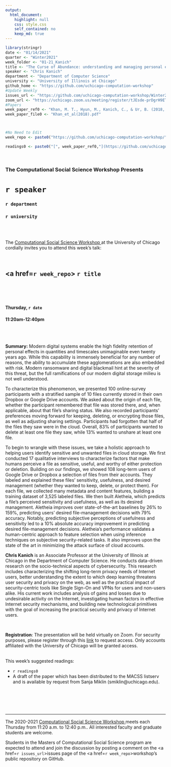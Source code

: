 ```yaml
---
output:
  html_document:
    highlight: null
    css: style.css
    self_contained: no
    keep_md: true
---
```


```r
library(stringr)
date <- "01/14/2021"
quarter <- "Winter2021"
week_folder <- "01-21_Kanich"
title <- "The Curse of Abundance: understanding and managing personal effects in the digital age"
speaker <- "Chris Kanich"
department <- "Department of Computer Science"
university <- "University of Illinois at Chicago"
github_home <- "https://github.com/uchicago-computation-workshop"
#Update Weekly
issues_url <- "https://github.com/uchicago-computation-workshop/Winter2021/issues/2"
zoom_url <- "https://uchicago.zoom.us/meeting/register/tJEsde-prDgrH9ETnoaaKfrXSV5ejgbP6Ntu"
#Papers
week_paper_ref0 <- "Khan, M. T., Hyun, M., Kanich, C., & Ur, B. (2018, April). Forgotten but not gone: Identifying the need for longitudinal data management in cloud storage. In Proceedings of the 2018 CHI Conference on Human Factors in Computing Systems (pp. 1-12)."
week_paper_file0 <- "Khan_et_al(2018).pdf"



#No Need to Edit
week_repo <- paste0("https://github.com/uchicago-computation-workshop/",quarter,"/tree/master/",week_folder)

readings0 <- paste0("[", week_paper_ref0,"](https://github.com/uchicago-computation-workshop/",quarter,"/blob/master/", week_folder,"/",week_paper_file0,")")


```



<br>

<h3 class=pfblock-header> The Computational Social Science Workshop Presents </h3>

<h1 class=pfblock-header3> `r speaker`</h1>
<h3 class=pfblock-header3> `r department` </h3>
<h3 class=pfblock-header3> `r university` </h3>

<br><br>



<p class=pfblock-header3>The <a href="https://macss.uchicago.edu/content/computation-workshop"> Computational Social Science Workshop </a> at the University of Chicago cordially invites you to attend this week's talk:</p>



<br>

<div class=pfblock-header3>
<h2 class=pfblock-header>
  <a href=`r week_repo`> `r title` </a>
</h2>

<br>
</div>

<br>

<h4 class=pfblock-header3> Thursday, `r date` </h4>
<h4 class=pfblock-header3> 11:20am-12:40pm </h4>

<br><br>


<p class=footertext2>

**Summary:** Modern digital systems enable the high fidelity retention of personal effects in quantities and timescales unimaginable even twenty years ago. While this capability is immensely beneficial for any number of reasons, the ability to accumulate these agglomerations are also embedded with risk. Modern ransomware and digital blackmail hint at the severity of this threat, but the full ramifications of our modern digital storage milieu is not well understood.

To characterize this phenomenon, we presented 100 online-survey participants with a stratified sample of 10 files currently stored in their own Dropbox or Google Drive accounts. We asked about the origin of each file, whether the participant remembered that file was stored there, and, when applicable, about that file’s sharing status. We also recorded participants’ preferences moving forward for keeping, deleting, or encrypting those files, as well as adjusting sharing settings. Participants had forgotten that half of the files they saw were in the cloud. Overall, 83% of participants wanted to delete at least one file they saw, while 13% wanted to unshare at least one file.

To begin to wrangle with these issues, we take a holistic approach to helping users identify sensitive and unwanted files in cloud storage. We first conducted 17 qualitative interviews to characterize factors that make humans perceive a file as sensitive, useful, and worthy of either protection or deletion. Building on our findings, we showed 108 long-term users of Google Drive or Dropbox a selection of files from their accounts. They labeled and explained these files' sensitivity, usefulness, and desired management (whether they wanted to keep, delete, or protect them). For each file, we collected many metadata and content features, building a training dataset of 3,525 labeled files. We then built Aletheia, which predicts a file's perceived sensitivity and usefulness, as well as its desired management. Aletheia improves over state-of-the-art baselines by 26% to 159%, predicting users' desired file-management decisions with 79% accuracy. Notably, predicting subjective perceptions of usefulness and sensitivity led to a 10% absolute accuracy improvement in predicting desired file-management decisions. Aletheia's performance validates a human-centric approach to feature selection when using inference techniques on subjective security-related tasks. It also improves upon the state of the art in minimizing the attack surface of cloud accounts.


</p>


<p class=footertext2>

**Chris Kanich** is an Associate Professor at the University of Illinois at Chicago in the Department of Computer Science. He conducts data-driven research on the socio-technical aspects of cybersecurity. This research includes characterizing the shifting long-term privacy needs of Internet users, better understanding the extent to which deep learning threatens user security and privacy on the web, as well as the practical impact of security-centric tools like Single Sign-On and VPNs for users and non-users alike. His current work includes analysis of gains and losses due to undesirable activity on the Internet, investigating human factors in effective Internet security mechanisms, and building new technological primitives with the goal of increasing the practical security and privacy of Internet users.
</p>

<br>

<p class=footertext2>
**Registration**: The presentation will be held virtually on Zoom. For security purposes, please register through this [link](`r zoom_url`) to request access. Only accounts affiliated with the University of Chicago will be granted access.
</p>

<br>
This week's suggested readings:

- `r readings0`
- A draft of the paper which has been distributed to the MACSS listserv and is available by request from Sanja Miklin (smiklin@uchicago.edu). 

<br>

<br><br>

---

<p class=footertext> The 2020-2021 <a href="https://macss.uchicago.edu/content/computation-workshop"> Computational Social Science Workshop </a> meets each Thursday from 11:20 a.m. to 12:40 p.m.. All interested faculty and graduate students are welcome.</p>



<p class=footertext>Students in the Masters of Computational Social Science program are expected to attend and join the discussion by posting a comment on the <a href=`r issues_url`>issues page</a> of the <a href=`r week_repo`>workshop's public repository on GitHub.</a></p>
